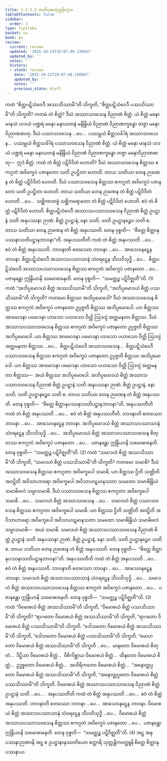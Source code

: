 ```yaml
---
title: 1.3.5.3 တတိယစတုက္ကနိဒ္ဒေသ
tableOfContents: false
sidebar:
  order: 3
type: tipitaka
basket: su
book: ps
review:
  current: review
  updated: '2025-10-21T10:07:49.139567'
  updated_by: ''
  notes: ''
  history:
  - state: review
    date: '2025-10-21T10:07:49.139567'
    updated_by: ''
    notes: ''
    previous_state: draft
---
```



<DynamicBreadcrumb />


<ReviewStatus review={frontmatter.review} showDetails={true} />

<HypothesisAnnotation frontmatter={frontmatter} />

<Division number="176" book="ps" e="ch" v="26" p="188">

<Paragraph number="969" book="ps">
ကထံ “စိတ္တပဋိသံဝေဒီ အဿသိဿာမီ”တိ သိက္ခတိ, “စိတ္တပဋိသံဝေဒီ ပဿသိဿာမီ”တိ သိက္ခတိ? ကတမံ တံ စိတ္တံ? ဒီဃံ အဿာသဝသေန ဝိညာဏံ စိတ္တံ. ယံ စိတ္တံ မနော မာနသံ ဟဒယံ ပဏ္ဍရံ မနော မနာယတနံ မနိန္ဒြိယံ ဝိညာဏံ ဝိညာဏက္ခန္ဓော တဇ္ဇာ မနောဝိညာဏဓာတု. ဒီဃံ ပဿာသဝသေန …ပေ…  ပဿမ္ဘယံ စိတ္တသင်္ခါရံ အဿာသဝသေန…  ပဿမ္ဘယံ စိတ္တသင်္ခါရံ ပဿာသဝသေန ဝိညာဏံ စိတ္တံ. ယံ စိတ္တံ မနော မာနသံ ဟဒယံ ပဏ္ဍရံ မနော မနာယတနံ မနိန္ဒြိယံ ဝိညာဏံ ဝိညာဏက္ခန္ဓော တဇ္ဇာ မနောဝိညာဏဓာတု—  ဣဒံ စိတ္တံ.
</Paragraph>

<Paragraph number="970" book="ps">
ကထံ တံ စိတ္တံ ပဋိဝိဒိတံ ဟောတိ? ဒီဃံ အဿာသဝသေန စိတ္တဿ ဧကဂ္ဂတံ အဝိက္ခေပံ ပဇာနတော သတိ ဥပဋ္ဌိတာ ဟောတိ. တာယ သတိယာ တေန ဉာဏေန တံ စိတ္တံ ပဋိဝိဒိတံ ဟောတိ. ဒီဃံ ပဿာသဝသေန စိတ္တဿ ဧကဂ္ဂတံ အဝိက္ခေပံ ပဇာနတော သတိ ဥပဋ္ဌိတာ ဟောတိ. တာယ သတိယာ တေန ဉာဏေန တံ စိတ္တံ ပဋိဝိဒိတံ ဟောတိ …ပေ…  သစ္ဆိကာတဗ္ဗံ သစ္ဆိကရောတော တံ စိတ္တံ ပဋိဝိဒိတံ ဟောတိ. ဧဝံ တံ စိတ္တံ ပဋိဝိဒိတံ ဟောတိ. စိတ္တပဋိသံဝေဒီ အဿာသပဿာသဝသေန ဝိညာဏံ စိတ္တံ ဥပဋ္ဌာနံ သတိ အနုပဿနာ ဉာဏံ. စိတ္တံ ဥပဋ္ဌာနံ, နော သတိ; သတိ ဥပဋ္ဌာနဉ္စေဝ သတိ စ. တာယ သတိယာ တေန ဉာဏေန တံ စိတ္တံ အနုပဿတိ. တေန ဝုစ္စတိ—  “စိတ္တေ စိတ္တာနုပဿနာသတိပဋ္ဌာနဘာဝနာ”တိ.
</Paragraph>

<Paragraph number="971" book="ps">
<Emphasis>အနုပဿတီ</Emphasis>တိ ကထံ တံ စိတ္တံ အနုပဿတိ …ပေ…  ဧဝံ တံ စိတ္တံ အနုပဿတိ. <Emphasis>ဘာဝနာ</Emphasis>တိ စတဿော ဘာဝနာ …ပေ…  အာသေဝနဋ္ဌေန ဘာဝနာ. စိတ္တပဋိသံဝေဒီ အဿာသပဿာသာနံ သံဝရဋ္ဌေန သီလဝိသုဒ္ဓိ …ပေ…  စိတ္တပဋိသံဝေဒီ အဿာသပဿာသဝသေန စိတ္တဿ ဧကဂ္ဂတံ အဝိက္ခေပံ ပဇာနတော …ပေ…  ပဇာနန္တော ဣန္ဒြိယာနိ သမောဓာနေတိ. တေန ဝုစ္စတိ—  “သမတ္ထဉ္စ ပဋိဝိဇ္ဈတီ”တိ. (1)
</Paragraph>

</Division>
<Division number="177" book="ps" e="ch" v="26" p="189">

<Paragraph number="972" book="ps">
ကထံ “အဘိပ္ပမောဒယံ စိတ္တံ အဿသိဿာမီ”တိ သိက္ခတိ, “အဘိပ္ပမောဒယံ စိတ္တံ ပဿသိဿာမီ”တိ သိက္ခတိ? ကတမော စိတ္တဿ အဘိပ္ပမောဒေါ? ဒီဃံ အဿာသဝသေန စိတ္တဿ ဧကဂ္ဂတံ အဝိက္ခေပံ ပဇာနတော ဥပ္ပဇ္ဇတိ စိတ္တဿ အဘိပ္ပမောဒေါ. ယာ စိတ္တဿ အာမောဒနာ ပမောဒနာ ဟာသော ပဟာသော ဝိတ္တိ ဩဒဂျံ အတ္တမနတာ စိတ္တဿ. ဒီဃံ အဿာသပဿာသဝသေန စိတ္တဿ ဧကဂ္ဂတံ အဝိက္ခေပံ ပဇာနတော ဥပ္ပဇ္ဇတိ စိတ္တဿ အဘိပ္ပမောဒေါ. ယာ စိတ္တဿ အာမောဒနာ ပမောဒနာ ဟာသော ပဟာသော ဝိတ္တိ ဩဒဂျံ အတ္တမနတာ စိတ္တဿ …ပေ…  စိတ္တပဋိသံဝေဒီ အဿာသဝသေန…  စိတ္တပဋိသံဝေဒီ ပဿာသဝသေန စိတ္တဿ ဧကဂ္ဂတံ အဝိက္ခေပံ ပဇာနတော ဥပ္ပဇ္ဇတိ စိတ္တဿ အဘိပ္ပမောဒေါ. ယာ စိတ္တဿ အာမောဒနာ ပမောဒနာ ဟာသော ပဟာသော ဝိတ္တိ ဩဒဂျံ အတ္တမနတာ စိတ္တဿ—  အယံ စိတ္တဿ အဘိပ္ပမောဒေါ. အဘိပ္ပမောဒယံ စိတ္တံ အဿာသပဿာသဝသေန ဝိညာဏံ စိတ္တံ ဥပဋ္ဌာနံ သတိ အနုပဿနာ ဉာဏံ. စိတ္တံ ဥပဋ္ဌာနံ, နော သတိ; သတိ ဥပဋ္ဌာနဉ္စေဝ သတိ စ. တာယ သတိယာ တေန ဉာဏေန တံ စိတ္တံ အနုပဿတိ. တေန ဝုစ္စတိ—  “စိတ္တေ စိတ္တာနုပဿနာသတိပဋ္ဌာနဘာဝနာ”တိ.
</Paragraph>

<Paragraph number="973" book="ps">
<Emphasis>အနုပဿတီ</Emphasis>တိ ကထံ တံ စိတ္တံ အနုပဿတိ …ပေ…  ဧဝံ တံ စိတ္တံ အနုပဿတီတိ. <Emphasis>ဘာဝနာ</Emphasis>တိ စတဿော ဘာဝနာ …ပေ…  အာသေဝနဋ္ဌေန ဘာဝနာ. အဘိပ္ပမောဒယံ စိတ္တံ အဿာသပဿာသာနံ သံဝရဋ္ဌေန သီလဝိသုဒ္ဓိ …ပေ…  အဘိပ္ပမောဒယံ စိတ္တံ အဿာသပဿာသဝသေန စိတ္တဿ ဧကဂ္ဂတံ အဝိက္ခေပံ ပဇာနတော …ပေ…  ပဇာနန္တော ဣန္ဒြိယာနိ သမောဓာနေတိ. တေန ဝုစ္စတိ—  “သမတ္ထဉ္စ ပဋိဝိဇ္ဈတီ”တိ. (2)
</Paragraph>

</Division>
<Division number="178" book="ps" e="ch" v="26" p="190">

<Paragraph number="974" book="ps">
ကထံ “သမာဒဟံ စိတ္တံ အဿသိဿာမီ”တိ သိက္ခတိ, “သမာဒဟံ စိတ္တံ ပဿသိဿာမီ”တိ သိက္ခတိ? ကတမော သမာဓိ? ဒီဃံ အဿာသဝသေန စိတ္တဿ ဧကဂ္ဂတာ အဝိက္ခေပေါ သမာဓိ, ယာ စိတ္တဿ ဌိတိ သဏ္ဌိတိ အဝဋ္ဌိတိ အဝိသာဟာရော အဝိက္ခေပေါ အဝိသာဟဋမာနသတာ သမထော သမာဓိန္ဒြိယံ သမာဓိဗလံ သမ္မာသမာဓိ. ဒီဃံ ပဿာသဝသေန စိတ္တဿ ဧကဂ္ဂတာ အဝိက္ခေပေါ သမာဓိ …ပေ…  သမာဒဟံ စိတ္တံ အဿာသဝသေန …ပေ…  သမာဒဟံ စိတ္တံ ပဿာသဝသေန စိတ္တဿ ဧကဂ္ဂတာ အဝိက္ခေပေါ သမာဓိ. ယာ စိတ္တဿ ဌိတိ သဏ္ဌိတိ အဝဋ္ဌိတိ အဝိသာဟာရော အဝိက္ခေပေါ အဝိသာဟဋမာနသတာ သမထော သမာဓိန္ဒြိယံ သမာဓိဗလံ သမ္မာသမာဓိ—  အယံ သမာဓိ. သမာဒဟံ စိတ္တံ အဿာသပဿာသဝသေန ဝိညာဏံ စိတ္တံ ဥပဋ္ဌာနံ သတိ အနုပဿနာ ဉာဏံ. စိတ္တံ ဥပဋ္ဌာနံ, နော သတိ; သတိ ဥပဋ္ဌာနဉ္စေဝ သတိ စ. တာယ သတိယာ တေန ဉာဏေန တံ စိတ္တံ အနုပဿတိ. တေန ဝုစ္စတိ—  “စိတ္တေ စိတ္တာနုပဿနာသတိပဋ္ဌာနဘာဝနာ”တိ.
</Paragraph>

<Paragraph number="975" book="ps">
<Emphasis>အနုပဿတီ</Emphasis>တိ ကထံ တံ စိတ္တံ အနုပဿတိ …ပေ…  ဧဝံ တံ စိတ္တံ အနုပဿတိ. <Emphasis>ဘာဝနာ</Emphasis>တိ စတဿော ဘာဝနာ …ပေ…  အာသေဝနဋ္ဌေန ဘာဝနာ. သမာဒဟံ စိတ္တံ အဿာသပဿာသာနံ သံဝရဋ္ဌေန သီလဝိသုဒ္ဓိ …ပေ…  သမာဒဟံ စိတ္တံ အဿာသပဿာသဝသေန စိတ္တဿ ဧကဂ္ဂတံ အဝိက္ခေပံ ပဇာနတော …ပေ…  ပဇာနန္တော ဣန္ဒြိယာနိ သမောဓာနေတိ. တေန ဝုစ္စတိ—  “သမတ္ထဉ္စ ပဋိဝိဇ္ဈတီ”တိ. (3)
</Paragraph>

</Division>
<Division number="179" book="ps" e="ch" v="26" p="191">

<Paragraph number="976" book="ps">
ကထံ “ဝိမောစယံ စိတ္တံ အဿသိဿာမီ”တိ သိက္ခတိ, “ဝိမောစယံ စိတ္တံ ပဿသိဿာမီ”တိ သိက္ခတိ? “ရာဂတော ဝိမောစယံ စိတ္တံ အဿသိဿာမီ”တိ သိက္ခတိ, “ရာဂတော ဝိမောစယံ စိတ္တံ ပဿသိဿာမီ”တိ သိက္ခတိ. “ဒေါသတော ဝိမောစယံ စိတ္တံ အဿသိဿာမီ”တိ သိက္ခတိ, “ဒေါသတော ဝိမောစယံ စိတ္တံ ပဿသိဿာမီ”တိ သိက္ခတိ. “မောဟတော ဝိမောစယံ စိတ္တံ အဿသိဿာမီ”တိ သိက္ခတိ …ပေ…  မာနတော ဝိမောစယံ စိတ္တံ…  ဒိဋ္ဌိယာ ဝိမောစယံ စိတ္တံ…  ဝိစိကိစ္ဆာယ ဝိမောစယံ စိတ္တံ…  ထိနတော ဝိမောစယံ စိတ္တံ…  ဥဒ္ဓစ္စတော ဝိမောစယံ စိတ္တံ…  အဟိရိကတော ဝိမောစယံ စိတ္တံ…  “အနောတ္တပ္ပတော ဝိမောစယံ စိတ္တံ အဿသိဿာမီ”တိ သိက္ခတိ, “အနောတ္တပ္ပတော ဝိမောစယံ စိတ္တံ ပဿသိဿာမီ”တိ သိက္ခတိ. ဝိမောစယံ စိတ္တံ အဿာသပဿာသဝသေန ဝိညာဏံ စိတ္တံ ဥပဋ္ဌာနံ သတိ …ပေ… .
</Paragraph>

<Paragraph number="977" book="ps">
<Emphasis>အနုပဿတီ</Emphasis>တိ ကထံ တံ စိတ္တံ အနုပဿတိ …ပေ…  ဧဝံ တံ စိတ္တံ အနုပဿတိ. <Emphasis>ဘာဝနာ</Emphasis>တိ စတဿော ဘာဝနာ …ပေ…  အာသေဝနဋ္ဌေန ဘာဝနာ. ဝိမောစယံ စိတ္တံ အဿာသပဿာသာနံ သံဝရဋ္ဌေန သီလဝိသုဒ္ဓိ …ပေ…  ဝိမောစယံ စိတ္တံ အဿာသပဿာသဝသေန စိတ္တဿ ဧကဂ္ဂတံ အဝိက္ခေပံ ပဇာနတော …ပေ…  ပဇာနန္တော ဣန္ဒြိယာနိ သမောဓာနေတိ. တေန ဝုစ္စတိ—  “သမတ္ထဉ္စ ပဋိဝိဇ္ဈတီ”တိ. (4)
</Paragraph>

<Paragraph number="978" book="ps">
အဋ္ဌ အနုပဿနာဉာဏာနိ အဋ္ဌ စ ဥပဋ္ဌာနာနုဿတိယော စတ္တာရိ သုတ္တန္တိကဝတ္ထူနိ စိတ္တေ စိတ္တာနုပဿနာယ.
</Paragraph>
</Division>